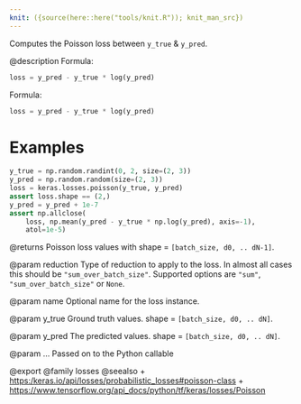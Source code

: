 ```yaml
---
knit: ({source(here::here("tools/knit.R")); knit_man_src})
---
```

Computes the Poisson loss between `y_true` & `y_pred`.

@description
Formula:

```python
loss = y_pred - y_true * log(y_pred)
```

Formula:

```python
loss = y_pred - y_true * log(y_pred)
```

# Examples
```python
y_true = np.random.randint(0, 2, size=(2, 3))
y_pred = np.random.random(size=(2, 3))
loss = keras.losses.poisson(y_true, y_pred)
assert loss.shape == (2,)
y_pred = y_pred + 1e-7
assert np.allclose(
    loss, np.mean(y_pred - y_true * np.log(y_pred), axis=-1),
    atol=1e-5)
```

@returns
Poisson loss values with shape = `[batch_size, d0, .. dN-1]`.

@param reduction
Type of reduction to apply to the loss. In almost all cases
this should be `"sum_over_batch_size"`.
Supported options are `"sum"`, `"sum_over_batch_size"` or `None`.

@param name
Optional name for the loss instance.

@param y_true
Ground truth values. shape = `[batch_size, d0, .. dN]`.

@param y_pred
The predicted values. shape = `[batch_size, d0, .. dN]`.

@param ...
Passed on to the Python callable

@export
@family losses
@seealso
+ <https:/keras.io/api/losses/probabilistic_losses#poisson-class>
+ <https://www.tensorflow.org/api_docs/python/tf/keras/losses/Poisson>
